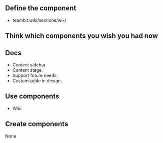 
## Define the component
- teambit.wiki/sections/wiki

## Think which components you wish you had now

Docs
---

- Content sidebar
- Content stage.
- Support future needs.
- Customizable in design.

## Use components

- Wiki

## Create components
None
